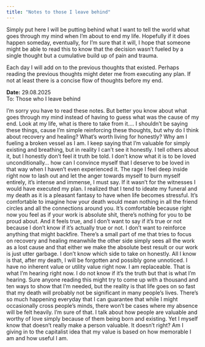 ```yaml
---
title: "Notes to those I leave behind"
--- 
```


Simply put here I will be putting behind what I want to tell the world what goes through my mind when I'm about to end my life. Hopefully if it does happen someday, eventually, for I'm sure that it will, I hope that someone might be able to read this to know that the decision wasn't fueled by a single thought but a cumulative build up of pain and trauma. 

Each day I will add on to the previous thoughts that existed. Perhaps reading the previous thoughts might deter me from executing any plan. If not at least there is a concise flow of thoughts before my end.

**Date:** 29.08.2025      
To: Those who I leave behind

I'm sorry you have to read these notes. But better you know about what goes through my mind instead of having to guess what was the cause of my end. Look at my life, what is there to take from it.... 
I shouldn't be saying these things, cause I'm simple reinforcing these thoughts, but why do I think about recovery and healing? What's worth living for honestly? Why am I fueling a broken vessel as I am. I keep saying that I'm valuable for simply existing and breathing, but in reality I can't see it honestly. I tell others about it, but I honestly don't feel it truth be told. I don't know what it is to be loved unconditionally... how can I convince myself that I deserve to be loved in that way when I haven't even experienced it. The rage I feel deep inside right now to lash out and let the anger towards myself to burn myself entirely, it's intense and immense, I must say. If it wasn't for the witnesses I would have executed my plan. 
I realized that I tend to ideate my funeral and my death as it is a pleasant fantasy to have when life becomes stressful. It's comfortable to imagine how your death would mean nothing in all the friend circles and all the connections around you. It's comfortable because right now you feel as if your work is absolute shit, there's nothing for you to be proud about. And it feels true, and I don't want to say if it's true or not because I don't know if it's actually true or not. I don't want to reinforce anything that might backfire. 
There's a small part of me that tries to focus on recovery and healing meanwhile the other side simply sees all the work as a lost cause and that either we make the absolute best result or our work is just utter garbage. I don't know which side to take on honestly.
All I know is that, after my death, I will be forgotten and possibly gone unnoticed. I have no inherent value or utility value right now. I am replaceable. That is what I'm hearing right now. I do not know if it's the truth but that is what I'm hearing. Sure anyone reading this might try to come up with a thousand and ten ways to show that I'm needed, but the reality is that life goes on so fast that my death will probably not be significant in many people's lives. There's so much happening everyday that I can guarantee that while I might occasionally cross people's minds, there won't be cases where my absence will be felt heavily. I'm sure of that. 
I talk about how people are valuable and worthy of love simply because of them being born and existing. Yet I myself know that doesn't really make a person valuable. It doesn't right? Am I giving in to the capitalist idea that my value is based on how memorable I am and how useful I am. 
